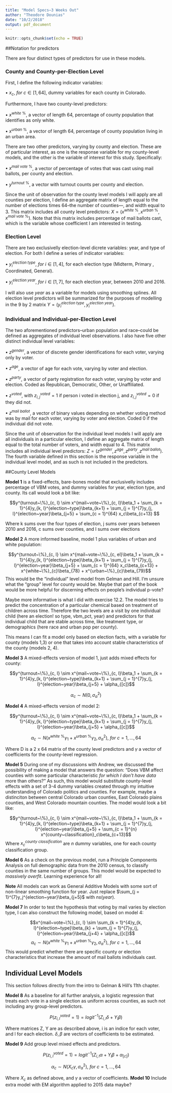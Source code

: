 ```yaml
---
title: "Model Specs—3 Weeks Out"
author: "Theodore Dounias"
date: "10/2/2018"
output: pdf_document
---
```


```r
knitr::opts_chunk$set(echo = TRUE)
```
##Notation for predictors
   
There are four distinct types of predictors for use in these models.

### County and County-per-Election Level
   
First, I define the following indicator variables:

$\bullet ~x_c,~for~c\in [1, 64]$, dummy variables for each county in Colorado.
   
Furthermore, I have two county-level predictors:
  
$\bullet~x^{white~\%}$, a vector of length 64, percentage of county population that identifies as only white.  
   
$\bullet~x^{urban~\%}$, a vector of length 64, percentage of county population living in an urban area.  
   
There are two other predictors, varying by county and election. These are of particular interest, as one is the response variable for my county-level models, and the other is the variable of interest for this study. Specifically:  
   
$\bullet~x^{mail~vote~\%}$, a vector of percentage of votes that was cast using mail ballots, per county and election.   
   
$\bullet~y^{turnout~\%}$, a vector with turnout counts per county and election.  
   
Since the unit of observation for the county level models I will apply are all counties per election, I define an aggregate matrix of length equal to the number of elections times 64--the number of counties---, and width equal to 3. This matrix includes all county level predictors: $X =(x^{white~\%},x^{urban~\%},x^{mail~vote~\%})$. Note that this matrix includes percentage of mail ballots cast, which is the variable whose coefficient I am interested in testing.

### Election Level
   
There are two exclusivelly election-level dicrete variables: year, and type of election. For both I define a series of indicator variables:
   
$\bullet ~y_i^{election~type},~for~i\in [1, 4]$, for each election type (Midterm, Primary , Coordinated, General).  
    
$\bullet ~y_i^{election~year},~for~i\in [1, 7]$, for each election year, between 2010 and 2016.
   
I will also use $year$ as a variable for models using smoothing splines. All election level predictors will be summarized for the purposes of modelling in the 9 by 2 matrix $Y = (y_i^{election~type}, y_i^{election~year})$.
   
### Individual and Individual-per-Election Level
   
The two aforementioned predictors--urban population and race--could be defined as aggregates of individual level observations. I also have five other distinct individual level variables:  
     
$\bullet~z^{gender}$, a vector of discrete gender identifications for each voter, varying only by voter.  
     
$\bullet~z^{age}$, a vector of age for each vote, varying by voter and election.  
  
$\bullet~z^{party}$, a vector of party registration for each voter, varying by voter and election. Coded as Republican, Democratic, Other, or Unaffiliated.  
   
$\bullet~z^{voted}$, with $z^{voted}_{i,j} = 1$ if person i voted in election j, and $z^{voted}_{i,j} = 0$ if they did not.  
   
$\bullet~z^{mail~ballot}$, a vector of binary values depending on whether voting method was by mail for each voter, varying by voter and election. Coded 0 if the individual did not vote.
   
Since the unit of observation for the individual level models I will apply are all individuals in a particular election, I define an aggregate matrix of length equal to the total number of voters, and width equal to 4. This matrix includes all individual level predictors: $Z =(z^{gender}, z^{age}, z^{party}, z^{mail~ballot})$. The fourth variable defined in this section is the response variable in the individual level model, and as such is not included in the predictors.

##County Level Models
  
**Model 1** is a fixed-effects, bare-bones model that exclusivelly includes percentage of VBM votes, and dummy variables for year, election type, and county. Its call would look a bit like:

$$y^{turnout~\%}_{c, l} \sim x^{mail~vote~\%}_{c, l}\beta_1 + \sum_{k = 1}^{4}y_{k, l}^{election~type}\beta_{k+1} + \sum_{j = 1}^{7}y_{j, l}^{election~year}\beta_{j+5} + \sum_{c = 1}^{64} x_c\beta_{c+13} $$ 
   
Where k sums over the four types of election, j sums over years between 2010 and 2016, c sums over counties, and l sums over elections

**Model 2** A more informed baseline, model 1 plus variables of urban and white population:

$$y^{turnout~\%}_{c, l} \sim x^{mail~vote~\%}_{c, el}\beta_1 + \sum_{k = 1}^{4}y_{k, l}^{election~type}\beta_{k+1} + \sum_{j = 1}^{7}y_{j, l}^{election~year}\beta_{j+5} + \sum_{c = 1}^{64} x_c\beta_{c+13} + x^{white~\%}_{c}\beta_{78} + x^{urban~\%}_{c}\beta_{79}$$ 
This would be the "individual" level model from Gelman and Hill. I'm unsure what the "group" level for county would be. Maybe that part of the book would be more helpful for discerning effects on people's individual p-vote?
   
Maybe more informative is what I did with exercise 12.2. The model tries to predict the concentration of a particular chemical based on treatment of children across time. Therefore the two levels are a visit by one individual child (here an election! so type, vbm_pct, year) and predictors for that individual child that are stable across time, like treatment type, or demographics (here race and urban pop per county). 

This means I can fit a model only based on election facts, with a variable for county (models 1,3) or one that takes into account stable characteristics of the county (models 2, 4).
    
**Model 3** A mixed-effects version of model 1, just adds mixed effects for county:

$$y^{turnout~\%}_{c, l} \sim x^{mail~vote~\%}_{c, l}\beta_1 + \sum_{k = 1}^{4}y_{k, l}^{election~type}\beta_{k+1} + \sum_{j = 1}^{7}y_{j, l}^{election~year}\beta_{j+5} + \alpha_{[c]}$$ 
    
$$\alpha_{c} \sim N(0, \sigma_{\alpha}^2)$$
    
**Model 4** A mixed-effects version of model 2:
   
$$y^{turnout~\%}_{c, l} \sim x^{mail~vote~\%}_{c, l}\beta_1 + \sum_{k = 1}^{4}y_{k, l}^{election~type}\beta_{k+1} + \sum_{j = 1}^{7}y_{j, l}^{election~year}\beta_{j+5} + \alpha_{[c]}$$ 
   
$$\alpha_{c} \sim N(x^{white~\%}\gamma_{1} + x^{urban~\%}\gamma_{2}, \sigma_{\alpha}^2),~for~c = 1,...,64$$
   
Where D is a 2 x 64 matrix of the county level predictors and $\gamma$ a vector of coefficients for the county-level regression.    

**Model 5** During one of my discussions with Andrew, we discussed the possibility of making a model that answers the question: "Does VBM affect counties with some particular characteristic *for which I don't have data* more than others?" As such, this model would substitute county-level effects with a set of 3-4 dummy variables created through my intuitive understanding of Colorado politics and counties. For example, maybe a distinciton between central Colorado urban counties, East Colorado plains counties, and West Colorado mountain counties. The model would look a bit like:
   
$$y^{turnout~\%}_{c, l} \sim x^{mail~vote~\%}_{c, l}\beta_1 + \sum_{k = 1}^{4}y_{k, l}^{election~type}\beta_{k+1} + \sum_{j = 1}^{7}y_{j, l}^{election~year}\beta_{j+5} + \sum_{c = 1}^{n} x^{county~classification}_c\beta_{c+13}$$ 
Where $x^{county~classification}_c$ are $n$ dummy variables, one for each county classification group.
    
**Model 6** As a check on the previous model, run a Principle Components Analysis on full demographic data from the 2010 census, to classify counties in the same number of groups. This model would be expected to *massively overfit*. Learning experience for all!

**Note** All models can work as General Additive Models with some sort of non-linear smoothing function for year. Just replace $\sum_{j = 1}^{7}y_j^{election~year}\beta_{j+5}$ with $ns(year)$.  
   
**Model 7** In order to test the hypothesis that voting by mail varies by election type, I can also construct the following model, based on model 4:
   
$$x^{mail~vote~\%}_{c, l} \sim \sum_{k = 1}^{4}y_{k, l}^{election~type}\beta_{k} + \sum_{j = 1}^{7}y_{j, l}^{election~year}\beta_{j+4} + \alpha_{[c]}$$ 
$$\alpha_{c} \sim N(x^{white~\%}\gamma_{1} + x^{urban~\%}\gamma_{2}, \sigma_{\alpha}^2),~for~c = 1,...,64$$
This would predict whether there are specific county or election characteristics that increase the amount of mail ballots individuals cast. 
   
   
## Individual Level Models
   
This section follows directly from the intro to Gelman & Hill's 11th chapter.
    
**Model 8** As a baseline for all further analysis, a logistic regression that treats each vote in a single election as uniform across counties, as such not including any group-level predictors.
   
$$P(z^{voted}_{i, l} = 1) = logit^{-1}(Z_{i, l}\delta + Y_l\beta)$$
   
Where matrices Z, Y are as described above, i is an indice for each voter, and l for each election. $\delta, \beta$ are vectors of coefficients to be estimated.
   
**Model 9** Add group level mixed effects and predictors. 
   
$$P(z^{voted}_{i, l} = 1) = logit^{-1}(Z_{i, l}\alpha + Y_l\beta + \alpha_{[c]})$$
   
$$\alpha_{c} \sim N(X_c \gamma, \sigma_{\alpha}^2),~for~c = 1,...,64$$

Where $X_c$ as defined above, and $\gamma$ a vector of coefficients.
**Model 10** Include extra model with EM algorithm applied to 2015 data maybe?